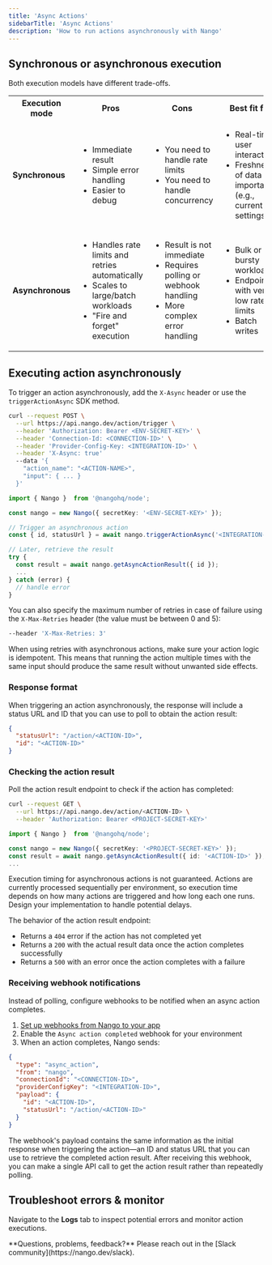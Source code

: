 ```yaml
---
title: 'Async Actions'
sidebarTitle: 'Async Actions'
description: 'How to run actions asynchronously with Nango'
---
```


## Synchronous or asynchronous execution

Both execution models have different trade-offs.

<table>
  <tr>
    <th>Execution mode</th>
    <th>Pros</th>
    <th>Cons</th>
    <th>Best fit for</th>
  </tr>
  <tr>
    <td><strong>Synchronous</strong></td>
    <td>
      <ul>
        <li>Immediate result</li>
        <li>Simple error handling</li>
        <li>Easier to debug</li>
      </ul>
    </td>
    <td>
      <ul>
        <li>You need to handle rate limits</li>
        <li>You need to handle concurrency</li>
      </ul>
    </td>
    <td>
      <ul>
        <li>Real-time user interactions</li>
        <li>Freshness of data is important (e.g., current settings)</li>
      </ul>
    </td>
  </tr>
  <tr>
    <td><strong>Asynchronous</strong></td>
    <td>
      <ul>
        <li>Handles rate limits and retries automatically</li>
        <li>Scales to large/batch workloads</li>
        <li>"Fire and forget" execution</li>
      </ul>
    </td>
    <td>
      <ul>
        <li>Result is not immediate</li>
        <li>Requires polling or webhook handling</li>
        <li>More complex error handling</li>
      </ul>
    </td>
    <td>
      <ul>
        <li>Bulk or bursty workloads</li>
        <li>Endpoints with very low rate limits</li>
        <li>Batch writes</li>
      </ul>
    </td>
  </tr>
</table>

## Executing action asynchronously

To trigger an action asynchronously, add the `X-Async` header or use the `triggerActionAsync` SDK method.

<Tabs>

<Tab title="cURL (standard endpoint)">

```bash
curl --request POST \
  --url https://api.nango.dev/action/trigger \
  --header 'Authorization: Bearer <ENV-SECRET-KEY>' \
  --header 'Connection-Id: <CONNECTION-ID>' \
  --header 'Provider-Config-Key: <INTEGRATION-ID>' \
  --header 'X-Async: true'
  --data '{
    "action_name": "<ACTION-NAME>",
    "input": { ... }
  }'
```
</Tab>

<Tab title="Node SDK">

```ts
import { Nango }  from '@nangohq/node';

const nango = new Nango({ secretKey: '<ENV-SECRET-KEY>' });

// Trigger an asynchronous action
const { id, statusUrl } = await nango.triggerActionAsync('<INTEGRATION-ID>', '<CONNECTION-ID>', '<ACTION-NAME>', jsonInput);

// Later, retrieve the result
try {
  const result = await nango.getAsyncActionResult({ id });
  ...
} catch (error) {
  // handle error
}
```
</Tab>

</Tabs>

You can also specify the maximum number of retries in case of failure using the `X-Max-Retries` header (the value must be between 0 and 5):

```bash
--header 'X-Max-Retries: 3'
```

<Warning>
When using retries with asynchronous actions, make sure your action logic is idempotent. This means that running the action multiple times with the same input should produce the same result without unwanted side effects.
</Warning>

### Response format

When triggering an action asynchronously, the response will include a status URL and ID that you can use to poll to obtain the action result:

```json
{
  "statusUrl": "/action/<ACTION-ID>",
  "id": "<ACTION-ID>"
}
```

### Checking the action result

Poll the action result endpoint to check if the action has completed:

<Tabs>

<Tab title="cURL">

```bash
curl --request GET \
  --url https://api.nango.dev/action/<ACTION-ID> \
  --header 'Authorization: Bearer <PROJECT-SECRET-KEY>'
```
</Tab>

<Tab title="Node SDK">

```ts
import { Nango }  from '@nangohq/node';

const nango = new Nango({ secretKey: '<PROJECT-SECRET-KEY>' });
const result = await nango.getAsyncActionResult({ id: '<ACTION-ID>' });
...
```
</Tab>

</Tabs>

<Note>
Execution timing for asynchronous actions is not guaranteed. Actions are currently processed sequentially per environment, so execution time depends on how many actions are triggered and how long each one runs. Design your implementation to handle potential delays.
</Note>

The behavior of the action result endpoint:

- Returns a `404` error if the action has not completed yet
- Returns a `200` with the actual result data once the action completes successfully
- Returns a `500` with an error once the action completes with a failure

### Receiving webhook notifications

Instead of polling, configure webhooks to be notified when an async action completes.
1. [Set up webhooks from Nango to your app](/implementation-guides/platform/webhooks-from-nango)
2. Enable the `Async action completed` webhook for your environment
3. When an action completes, Nango sends:

```json
{
  "type": "async_action",
  "from": "nango",
  "connectionId": "<CONNECTION-ID>",
  "providerConfigKey": "<INTEGRATION-ID>",
  "payload": {
    "id": "<ACTION-ID>",
    "statusUrl": "/action/<ACTION-ID>"
  }
}
```

The webhook's payload contains the same information as the initial response when triggering the action—an ID and status URL that you can use to retrieve the completed action result. After receiving this webhook, you can make a single API call to get the action result rather than repeatedly polling.

## Troubleshoot errors & monitor

Navigate to the **Logs** tab to inspect potential errors and monitor action executions.

<Tip>
**Questions, problems, feedback?** Please reach out in the [Slack community](https://nango.dev/slack).
</Tip>
